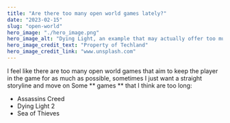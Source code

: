 ```yaml
---
title: "Are there too many open world games lately?"
date: "2023-02-15"
slug: "open-world"
hero_image: "./hero_image.png"
hero_image_alt: "Dying Light, an example that may actually offer too much"
hero_image_credit_text: "Property of Techland"
hero_image_credit_link: "www.unsplash.com"
---
```


I feel like there are too many open world games that aim to keep the player in the game for as much as possible,
sometimes I just want a straight storyline and move on
Some ** games ** that I think are too long:

- Assassins Creed
- Dying Light 2
- Sea of Thieves
